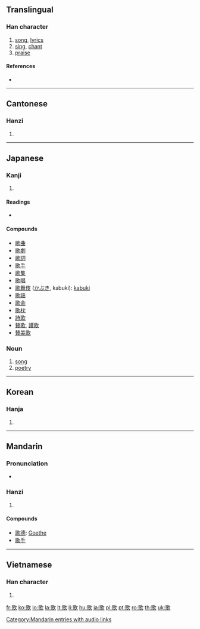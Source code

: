 ==Translingual==

===Han character===
{{Han char|rn=76|rad=欠|as=10|sn=14|four=1768<sub>2</sub>|canj=一口弓人 (MRNO), X一口弓人 (XMRNO)|ids=⿰[[哥]][[欠]]}}

# [[song]], [[lyric]]s
# [[sing]], [[chant]]
# [[praise]]

====References====
* {{Han ref|kx=0571.070|dkj=16167|dj=0959.060|hdz=32147.120|uh=6B4C|ud=27468|bh=BA71|bd=47729}}

----

==Cantonese==

===Hanzi===
{{yue-hanzi|jyut=|y=go1}}

# {{defn|Cantonese|sort=欠10}}

----

==Japanese==

===Kanji===
{{ja-kanji|grade=2|rs=欠10}}

# {{defn|Japanese}}

====Readings====
* {{ja-readings|on=[[か]] (ka)|kun=[[うたう]] (utau), [[うた]] (uta)}}

====Compounds====
* [[歌曲]]
* [[歌劇]]
* [[歌詞]]
* [[歌手]]
* [[歌集]]
* [[歌唱]]
* [[歌舞伎]] ([[かぶき]], kabuki): [[kabuki]]
* [[歌謡]]
* [[歌会]]
* [[歌枕]]
* [[詩歌]]
* [[賛歌]], [[讃歌]]
* [[賛美歌]]

===Noun===
{{ja-noun|k|hira=うた|rom=uta}}

# [[song]]
# [[poetry]]

----

==Korean==

===Hanja===
{{ko-hanja|hangeul=[[가]]|eumhun=|rv=ga|mr=ka|y=ka}}

# {{defn|Korean|sort=欠10}}

----

==Mandarin==

===Pronunciation===
*{{audio|zh-gēge.ogg|audio}}

===Hanzi===
{{cmn-hanzi|pin=[[gē]] ([[ge1]])|wg=ko<sup>1</sup>}}

# {{defn|Mandarin|sort=欠10}}

====Compounds====
* [[歌德]]: [[Goethe]]
* [[歌手]]

[[Category:Mandarin entries with audio links]]

----

==Vietnamese==

===Han character===
{{vi-hantu|[[ca]], [[cà]]|rs=欠10}}

# {{defn|Vietnamese|sort=欠10}}

[[fr:歌]]
[[ko:歌]]
[[lo:歌]]
[[la:歌]]
[[lt:歌]]
[[li:歌]]
[[hu:歌]]
[[ja:歌]]
[[pl:歌]]
[[pt:歌]]
[[ro:歌]]
[[th:歌]]
[[uk:歌]]